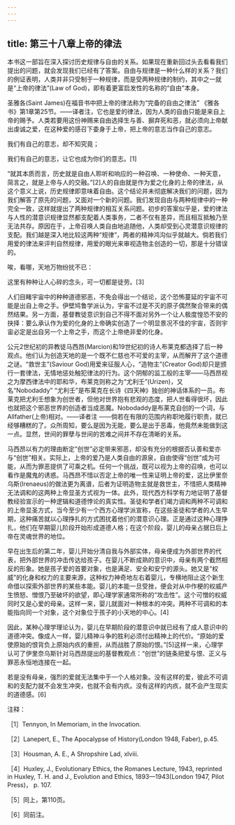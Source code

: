 ```yaml
---
---
---
```

title: 第三十八章上帝的律法
---






本书这一部旨在深入探讨历史规律与自由的关系。如果现在重新回过头去看看我们提出的问题，就会发现我们已经有了答案。自由与规律是一种什么样的关系？我们的例证表明，人类并非只受制于一种规律，而是受两种规律的制约，其中之一就是“上帝的律法”(Law of God)，即有着更富启发性的名称的“自由”本身。

圣雅各(Saint James)在福音书中把上帝的律法称为“完备的自由之律法” 《雅各书》第1章第25节。——译者注，它也是爱的律法，因为人类的自由只能是来自上帝的赐予。人类若要用这份神赐来自由选择生与善、摒弃死和恶，就必须向上帝献出虔诚之爱，在这种爱的感召下委身于上帝，把上帝的意志当作自己的意志。

我们有自己的意志，却不知究竟；

我们有自己的意志，让它也成为你们的意志。[1]

“就其本质而言，历史就是自由人聆听和响应的一种召唤、一种使命、一种天意，简言之，就是上帝与人的交融。”[2]人的自由就是作为爱之化身的上帝的律法，从这个意义上说，历史规律即意味着自由。这个结论并未彻底解决我们的问题，因为我们解答了原先的问题，又面对一个新的问题。我们发现自由与两种规律中的一种完全一致，这样就提出了两种规律的相互关系问题。初步的答案似乎是，爱的律法与人性的潜意识规律显然都支配着人类事务，二者不仅有差异，而且相互抵触乃至无法共存。原因在于，上帝召唤人类自由地追随他，人类却受到心灵潜意识规律的支配。我们越是深入地比较这两种“规律”，两者的精神鸿沟似乎就越大。倘若我们用爱的律法来评判自然规律，用爱的眼光来审视造物主创造的一切，那是十分错误的。

唉，看哪，天地万物纷扰不已：

这里有种种让人心碎的念头，可一切都是徒劳。[3]

人们目睹宇宙中的种种道德邪恶，不免会得出一个结论，这个恐怖蔓延的宇宙不可能是出自上帝之手。伊壁鸠鲁学派认为，宇宙不过是不灭的原子偶然聚合带来的偶然结果。另一方面，基督教徒意识到自己不得不面对另外一个让人极度惶恐不安的抉择：要么承认作为爱的化身的上帝确实创造了一个明显景况不佳的宇宙，否则宇宙必定是出自另一个上帝之手，而这个上帝绝非爱的化身。

公元2世纪初的异教徒马西昂(Marcion)和19世纪初的诗人布莱克都选择了后一种观点。他们认为创造天地的是一个既不仁慈也不可爱的主宰，从而解开了这个道德之谜。“救世主”(Saviour God)用爱来征服人心，“造物主”(Creator God)却只是颁行一套律法，无情地惩处触犯律法的行为。这个阴郁的监工般的主宰——马西昂视之为摩西律法中的耶和华，布莱克则称之为“尤利壬”(Urizen)，又名“Nobodaddy” “尤利壬”是布莱克在长诗《四天神》独创的神话体系的一员。布莱克把尤利壬想象为创世者，但他对世界抱有悲观的态度，把人世看得很坏，因此也就把这个邪恶世界的创造者当成恶魔。Nobodaddy是布莱克自创的一个词，与Allfather(上帝)相对。——译者注 ——倘若在有限的范围内称职地履行职责，就已经够糟糕的了。众所周知，要么是因为无能，要么是出于恶毒，他竟然未能做到这一点。显然，世间的罪孽与世间的苦难之间并不存在清晰的关系。

马西昂以有力的理由断定“创世”必定带来邪恶，却没有充分的根据否认善和爱亦与“创世”相关。实际上，上帝的爱乃是人类自由的源泉，自由使得“创世”成为可能，从而为罪恶提供了可乘之机。任何一个挑战，既可以视为上帝的召唤，也可以看作是魔鬼的诱惑。马西昂不惜以否定上帝的唯一性来证明上帝的爱，这比伊里奈乌斯(Irenaeus)的做法更为离谱，后者为证明造物主就是救世主，不惜把人类精神无法调和的这两种上帝显圣方式视为一体。此外，现代西方科学有力地证明了基督教经验宣示的一种逻辑和道德悖论的真实性。圣徒和学者们竭力调和两种不可调和的上帝显圣方式，当今至少有一个西方心理学派宣称，在这些圣徒和学者的人生早期，这种痛苦就以心理挣扎的方式困扰着他们的潜意识心理。正是通过这种心理挣扎，他们在早期婴儿阶段开始形成道德人格；在这个阶段，婴儿的母亲占据日后上帝在灵魂世界的地位。

早在出生后的第二年，婴儿开始分清自我与外部实体，母亲便成为外部世界的代表，把外部世界的冲击传达给孩子。在婴儿不断成熟的意识中，母亲有两个截然相反的形象。她是孩子爱的首要对象，也是满足、安全和安宁的源头。她又是“权威”的化身和权力的主要来源，这种权力神奇地左右着婴儿，专横地阻止这个新生命借以探索外部世界的某些本能。婴儿的本能一旦受挫，便会对从中作梗的权威产生愤怒、憎恨乃至破坏的欲望，即心理学家通常所称的“攻击性”。这个可憎的权威同时又是心爱的母亲。这样一来，婴儿就面对一种根本的冲突。两种不可调和的本能指向同一个对象，这个对象位于孩子的小天地的中心。[4]

因此，某种心理学理论认为，婴儿在早期阶段的潜意识中就已经有了成人意识中的道德冲突。像成人一样，婴儿精神斗争的胜利必须付出精神上的代价。“原始的爱使原始的恨背负上原始内疚的重担，从而战胜了原始的恨。”[5]这样一来，心理学认可了伊里奈乌斯针对马西昂提出的基督教观点：“创世”的链条把爱与恨、正义与罪恶永恒地连接在一起。

若是没有母亲，强烈的爱就无法集中于一个人格对象。没有这样的爱，彼此不可调和的支配力就不会发生冲突，也就不会有内疚。没有这样的内疚，就不会产生现实的道德感。[6]

注释：

［1］Tennyon, In Memoriam, in the Invocation.

［2］Lanepert, E., The Apocalypse of History(London 1948, Faber), p.45.

［3］Housman, A. E., A Shropshire Lad, xlviii.

［4］Huxley, J., Evolutionary Ethics, the Romanes Lecture, 1943, reprinted in Huxley, T. H. and J., Evolution and Ethics, 1893—1943(London 1947, Pilot Press)， p. 107.

［5］同上，第110页。

［6］同前注。